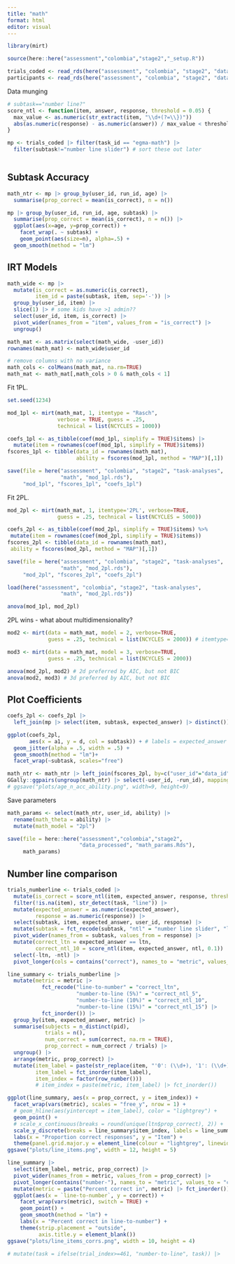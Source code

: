 ```yaml
---
title: "math"
format: html
editor: visual
---
```


```r
library(mirt)

source(here::here("assessment","colombia","stage2","_setup.R"))

trials_coded <- read_rds(here("assessment", "colombia", "stage2", "data_processed", "trials_coded.rds"))
participants <- read_rds(here("assessment", "colombia", "stage2", "data_processed", "participants.rds"))
```

Data munging

```r
# subtask=="number line?"
score_ntl <- function(item, answer, response, threshold = 0.05) {
  max_value <- as.numeric(str_extract(item, "\\d+(?=\\})"))
  abs(as.numeric(response) - as.numeric(answer)) / max_value < threshold
}

mp <- trials_coded |> filter(task_id == "egma-math") |>
  filter(subtask!="number line slider") # sort these out later



```

## Subtask Accuracy

```r
math_ntr <- mp |> group_by(user_id, run_id, age) |>
  summarise(prop_correct = mean(is_correct), n = n()) 

mp |> group_by(user_id, run_id, age, subtask) |>
  summarise(prop_correct = mean(is_correct), n = n()) |>
  ggplot(aes(x=age, y=prop_correct)) +
    facet_wrap(. ~ subtask) + 
    geom_point(aes(size=n), alpha=.5) + 
  geom_smooth(method = "lm")
```

## IRT Models

```r
math_wide <- mp |>
  mutate(is_correct = as.numeric(is_correct),
         item_id = paste(subtask, item, sep='-')) |>
  group_by(user_id, item) |>
  slice(1) |> # some kids have >1 admin??
  select(user_id, item, is_correct) |>
  pivot_wider(names_from = "item", values_from = "is_correct") |>
  ungroup()

math_mat <- as.matrix(select(math_wide, -user_id))
rownames(math_mat) <- math_wide$user_id

# remove columns with no variance
math_cols <- colMeans(math_mat, na.rm=TRUE) 
math_mat <- math_mat[,math_cols > 0 & math_cols < 1]

```

Fit 1PL.

```r
set.seed(1234)

mod_1pl <- mirt(math_mat, 1, itemtype = "Rasch", 
                verbose = TRUE, guess = .25,
                technical = list(NCYCLES = 1000))

coefs_1pl <- as_tibble(coef(mod_1pl, simplify = TRUE)$items) |>
  mutate(item = rownames(coef(mod_1pl, simplify = TRUE)$items))
fscores_1pl <- tibble(data_id = rownames(math_mat),
                      ability = fscores(mod_1pl, method = "MAP")[,1])

save(file = here("assessment", "colombia", "stage2", "task-analyses", 
                 "math", "mod_1pl.rds"), 
     "mod_1pl", "fscores_1pl", "coefs_1pl")
```

Fit 2PL.

```r
mod_2pl <- mirt(math_mat, 1, itemtype='2PL', verbose=TRUE, 
                guess = .25, technical = list(NCYCLES = 5000))

coefs_2pl <- as_tibble(coef(mod_2pl, simplify = TRUE)$items) %>%
 mutate(item = rownames(coef(mod_2pl, simplify = TRUE)$items))
fscores_2pl <- tibble(data_id = rownames(math_mat),
 ability = fscores(mod_2pl, method = "MAP")[,1])

save(file = here("assessment", "colombia", "stage2", "task-analyses", 
                 "math", "mod_2pl.rds"), 
     "mod_2pl", "fscores_2pl", "coefs_2pl")
```

```r
load(here("assessment", "colombia", "stage2", "task-analyses", 
                 "math", "mod_2pl.rds"))

anova(mod_1pl, mod_2pl)
```

2PL wins - what about multidimensionality?

```r
mod2 <- mirt(data = math_mat, model = 2, verbose=TRUE,
             guess = .25, technical = list(NCYCLES = 2000)) # itemtype='2PL',

mod3 <- mirt(data = math_mat, model = 3, verbose=TRUE,
             guess = .25, technical = list(NCYCLES = 2000))

anova(mod_2pl, mod2) # 2d preferred by AIC, but not BIC
anova(mod2, mod3) # 3d preferred by AIC, but not BIC
```

## Plot Coefficients

```r
coefs_2pl <- coefs_2pl |>
  left_join(mp |> select(item, subtask, expected_answer) |> distinct()) 

ggplot(coefs_2pl, 
       aes(x = a1, y = d, col = subtask)) + # labels = expected_answer
  geom_jitter(alpha = .5, width = .5) + 
  geom_smooth(method = "lm")+ 
  facet_wrap(~subtask, scales="free")
```

```r
math_ntr <- math_ntr |> left_join(fscores_2pl, by=c("user_id"="data_id"))
GGally::ggpairs(ungroup(math_ntr) |> select(-user_id, -run_id), mapping=aes(alpha=.3))
# ggsave("plots/age_n_acc_ability.png", width=9, height=9)
```

Save parameters

```r
math_params <- select(math_ntr, user_id, ability) |>
  rename(math_theta = ability) |>
  mutate(math_model = "2pl")

save(file = here::here("assessment","colombia","stage2",
                       "data_processed", "math_params.Rds"), 
     math_params)
```

## Number line comparison

```r
trials_numberline <- trials_coded |>
  mutate(is_correct = score_ntl(item, expected_answer, response, threshold=.1)) |>
  filter(!is.na(item), str_detect(task, "line")) |>
  mutate(expected_answer = as.numeric(expected_answer),
         response = as.numeric(response)) |>
  select(subtask, item, expected_answer, user_id, response) |>
  mutate(subtask = fct_recode(subtask, "ntl" = "number line slider", "ltn" = "number line 4afc")) |>
  pivot_wider(names_from = subtask, values_from = response) |>
  mutate(correct_ltn = expected_answer == ltn,
         correct_ntl_10 = score_ntl(item, expected_answer, ntl, 0.1)) |>
  select(-ltn, -ntl) |>
  pivot_longer(cols = contains("correct"), names_to = "metric", values_to = "correct")

line_summary <- trials_numberline |>
  mutate(metric = metric |>
           fct_recode("line-to-number" = "correct_ltn",
                      "number-to-line (5%)" = "correct_ntl_5",
                      "number-to-line (10%)" = "correct_ntl_10",
                      "number-to-line (15%)" = "correct_ntl_15") |>
           fct_inorder()) |>
  group_by(item, expected_answer, metric) |>
  summarise(subjects = n_distinct(pid),
            trials = n(),
            num_correct = sum(correct, na.rm = TRUE),
            prop_correct = num_correct / trials) |>
  ungroup() |>
  arrange(metric, prop_correct) |>
  mutate(item_label = paste(str_replace(item, "'0': (\\d+), '1': (\\d+)", "\\1-\\2"), expected_answer),
         item_label = fct_inorder(item_label),
         item_index = factor(row_number()))
         # item_index = paste(metric, item_label) |> fct_inorder())

ggplot(line_summary, aes(x = prop_correct, y = item_index)) +
  facet_wrap(vars(metric), scales = "free_y", nrow = 1) +
  # geom_hline(aes(yintercept = item_label), color = "lightgrey") +
  geom_point() +
  # scale_x_continuous(breaks = round(unique(ltn$prop_correct), 2)) +
  scale_y_discrete(breaks = line_summary$item_index, labels = line_summary$item_label) +
  labs(x = "Proportion correct responses", y = "Item") +
  theme(panel.grid.major.y = element_line(colour = "lightgrey", linewidth = 0.2))
ggsave("plots/line_items.png", width = 12, height = 5)

line_summary |>
  select(item_label, metric, prop_correct) |>
  pivot_wider(names_from = metric, values_from = prop_correct) |>
  pivot_longer(contains("number-"), names_to = "metric", values_to = "correct") |>
  mutate(metric = paste("Percent correct in", metric) |> fct_inorder()) |>
  ggplot(aes(x = `line-to-number`, y = correct)) +
    facet_wrap(vars(metric), switch = TRUE) +
    geom_point() +
    geom_smooth(method = "lm") +
    labs(x = "Percent correct in line-to-number") +
    theme(strip.placement = "outside",
          axis.title.y = element_blank())
ggsave("plots/line_items_corrs.png", width = 10, height = 4)

# mutate(task = ifelse(trial_index>=461, "number-to-line", task)) |>

```
